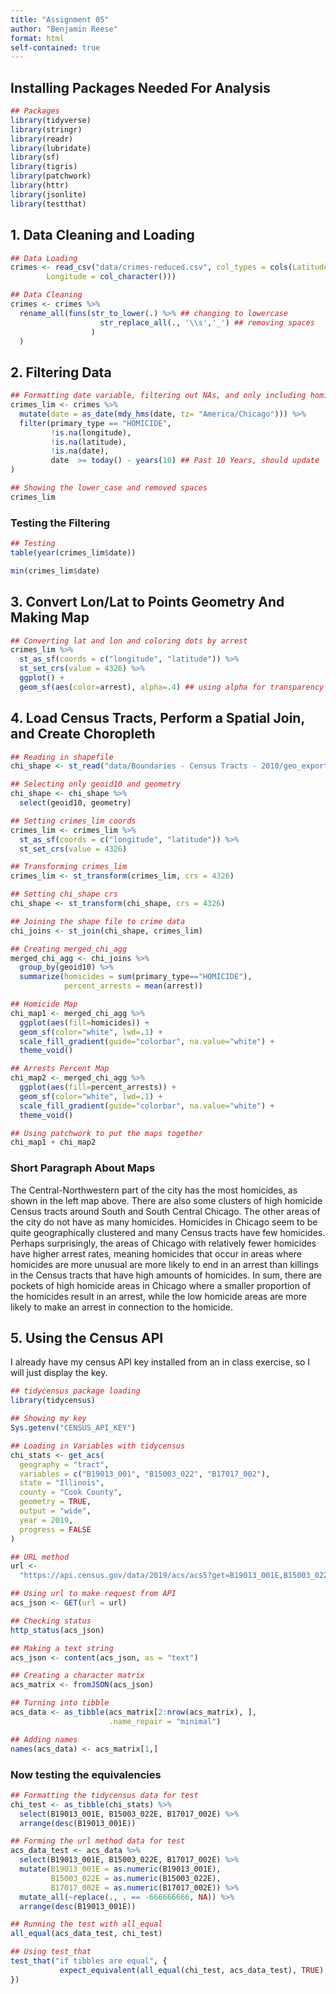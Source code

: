 ```yaml
---
title: "Assignment 05"
author: "Benjamin Reese"
format: html
self-contained: true
---
```


## Installing Packages Needed For Analysis
```r
## Packages
library(tidyverse)
library(stringr)
library(readr)
library(lubridate)
library(sf)
library(tigris)
library(patchwork)
library(httr)
library(jsonlite)
library(testthat)
```

## 1. Data Cleaning and Loading

```r
## Data Loading
crimes <- read_csv("data/crimes-reduced.csv", col_types = cols(Latitude = col_character(), 
        Longitude = col_character()))

## Data Cleaning
crimes <- crimes %>%
  rename_all(funs(str_to_lower(.) %>% ## changing to lowercase
                    str_replace_all(., '\\s','_') ## removing spaces
                  )
  )
```

## 2. Filtering Data

```r
## Formatting date variable, filtering out NAs, and only including homicides
crimes_lim <- crimes %>%
  mutate(date = as_date(mdy_hms(date, tz= "America/Chicago"))) %>%
  filter(primary_type == "HOMICIDE", 
         !is.na(longitude), 
         !is.na(latitude),
         !is.na(date),
         date  >= today() - years(10) ## Past 10 Years, should update
)

## Showing the lower_case and removed spaces
crimes_lim
```

### Testing the Filtering

```r
## Testing
table(year(crimes_lim$date))

min(crimes_lim$date)
```

## 3. Convert Lon/Lat to Points Geometry And Making Map

```r
## Converting lat and lon and coloring dots by arrest
crimes_lim %>%
  st_as_sf(coords = c("longitude", "latitude")) %>%
  st_set_crs(value = 4326) %>%
  ggplot() +
  geom_sf(aes(color=arrest), alpha=.4) ## using alpha for transparency

```

## 4. Load Census Tracts, Perform a Spatial Join, and Create Choropleth

```r
## Reading in shapefile
chi_shape <- st_read("data/Boundaries - Census Tracts - 2010/geo_export_098913a2-eb78-48e6-944e-bdaaf19b94f6.shp")
```


```r
## Selecting only geoid10 and geometry
chi_shape <- chi_shape %>%
  select(geoid10, geometry)

## Setting crimes_lim coords
crimes_lim <- crimes_lim %>%
  st_as_sf(coords = c("longitude", "latitude")) %>%
  st_set_crs(value = 4326)

## Transforming crimes_lim
crimes_lim <- st_transform(crimes_lim, crs = 4326)  

## Setting chi_shape crs
chi_shape <- st_transform(chi_shape, crs = 4326)

## Joining the shape file to crime data
chi_joins <- st_join(chi_shape, crimes_lim)

## Creating merged_chi_agg
merged_chi_agg <- chi_joins %>%
  group_by(geoid10) %>%
  summarize(homicides = sum(primary_type=="HOMICIDE"),
            percent_arrests = mean(arrest))

## Homicide Map
chi_map1 <- merged_chi_agg %>%
  ggplot(aes(fill=homicides)) +
  geom_sf(color="white", lwd=.1) +
  scale_fill_gradient(guide="colorbar", na.value="white") + 
  theme_void()

## Arrests Percent Map
chi_map2 <- merged_chi_agg %>%
  ggplot(aes(fill=percent_arrests)) +
  geom_sf(color="white", lwd=.1) +
  scale_fill_gradient(guide="colorbar", na.value="white") + 
  theme_void()

## Using patchwork to put the maps together
chi_map1 + chi_map2
```

### Short Paragraph About Maps

The Central-Northwestern part of the city has the most homicides, as shown in the left map above. There are also some clusters of high homicide Census tracts around South and South Central Chicago. The other areas of the city do not have as many homicides. Homicides in Chicago seem to be quite geographically clustered and many Census tracts have few homicides. Perhaps surprisingly, the areas of Chicago with relatively fewer homicides have higher arrest rates, meaning homicides that occur in areas where homicides are more unusual are more likely to end in an arrest than killings in the Census tracts that have high amounts of homicides. In sum, there are pockets of high homicide areas in Chicago where a smaller proportion of the homicides result in an arrest, while the low homicide areas are more likely to make an arrest in connection to the homicide.

## 5. Using the Census API

I already have my census API key installed from an in class exercise, so I will just display the key.

```r
## tidycensus package loading
library(tidycensus)

## Showing my key
Sys.getenv("CENSUS_API_KEY")
```


```r
## Loading in Variables with tidycensus
chi_stats <- get_acs(
  geography = "tract",
  variables = c("B19013_001", "B15003_022", "B17017_002"),
  state = "Illinois",
  county = "Cook County",
  geometry = TRUE,
  output = "wide",
  year = 2019,
  progress = FALSE
)

## URL method
url <- 
  "https://api.census.gov/data/2019/acs/acs5?get=B19013_001E,B15003_022E,B17017_002E&for=tract:*&in=county:031&in=state:17&key=ef3e91b4b57955de6fbf3f957341452734d1b79a"

## Using url to make request from API
acs_json <- GET(url = url)

## Checking status
http_status(acs_json)

## Making a text string
acs_json <- content(acs_json, as = "text")

## Creating a character matrix
acs_matrix <- fromJSON(acs_json)

## Turning into tibble
acs_data <- as_tibble(acs_matrix[2:nrow(acs_matrix), ],
                      .name_repair = "minimal")

## Adding names
names(acs_data) <- acs_matrix[1,]

```


### Now testing the equivalencies

```r
## Formatting the tidycensus data for test
chi_test <- as_tibble(chi_stats) %>%
  select(B19013_001E, B15003_022E, B17017_002E) %>%
  arrange(desc(B19013_001E))

## Forming the url method data for test
acs_data_test <- acs_data %>%
  select(B19013_001E, B15003_022E, B17017_002E) %>%
  mutate(B19013_001E = as.numeric(B19013_001E),
         B15003_022E = as.numeric(B15003_022E),
         B17017_002E = as.numeric(B17017_002E)) %>%
  mutate_all(~replace(., . == -666666666, NA)) %>%
  arrange(desc(B19013_001E))

## Running the test with all_equal
all_equal(acs_data_test, chi_test)

## Using test_that
test_that("if tibbles are equal", {
           expect_equivalent(all_equal(chi_test, acs_data_test), TRUE)
})

```



